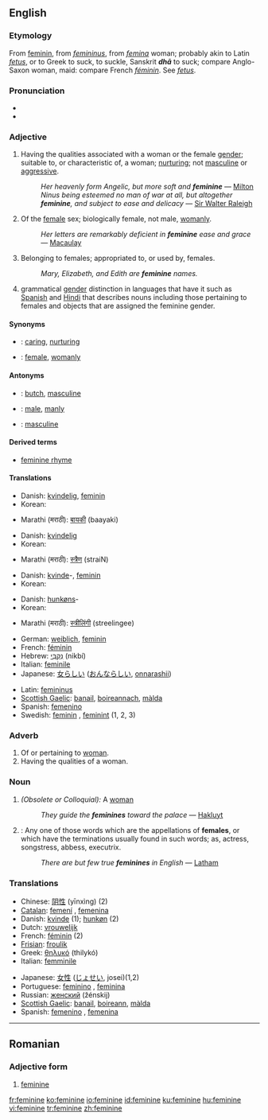 {{see|féminine}}
{{wikipedia|dab=feminine}}
==English==

===Etymology===
From {{OF.}} [[feminin]], from {{L.}} ''[[femininus]]'', from ''[[femina]]'' woman; probably akin to Latin ''[[fetus]]'', or to Greek to suck, to suckle, Sanskrit '''''dhā''''' to suck; compare Anglo-Saxon ''{{IPAchar|[[fǣmme]]}}'' woman, maid: compare French ''[[féminin]]''. See ''[[fetus]]''.

===Pronunciation===
*{{IPA|/ˈfɛmɪnɪn/ ''or'' /ˈfɛmənɪn/}}
*{{audio|en-us-feminine.ogg|Audio (US)}}

===Adjective===
{{en-adj}}

# Having the qualities associated with a woman or the female [[gender]]; suitable to, or characteristic of, a woman; [[nurturing]]; not [[masculine]] or [[aggressive]].
#:''Her heavenly form Angelic, but more soft and '''feminine''''' — [[Milton]]
#:''Ninus being esteemed no man of war at all, but altogether '''feminine''', and subject to ease and delicacy'' — [[Sir Walter Raleigh]]
# Of the [[female]] sex; biologically female, not male, [[womanly]].
#:''Her letters are remarkably deficient in '''feminine''' ease and grace'' — [[Macaulay]]
# Belonging to females; appropriated to, or used by, females.
#:''Mary, Elizabeth, and Edith are '''feminine''' names.''
# {{grammar}} grammatical [[gender]] distinction in languages that have it such as [[Spanish]] and [[Hindi]] that describes nouns including those pertaining to females and objects that are assigned the feminine gender.

====Synonyms====
*{{italbrac|having qualities of female gender}}: [[caring]], [[nurturing]]
*{{italbrac|of the female sex}}: [[female]], [[womanly]]

====Antonyms====
*{{italbrac|having qualities of female gender}}: [[butch]], [[masculine]]
*{{italbrac|of the female sex}}: [[male]], [[manly]]
*{{italbrac|grammar}}: [[masculine]]

====Derived terms====
* [[feminine rhyme]] {{prosody}}

====Translations====
{{trans-top|Having the qualities associated with a woman}}
*Danish: [[kvindelig]], [[feminin]]
*Korean: {{ko-inline|나약한|nayakan}}
{{trans-mid}}
*Marathi (मराठी): [[बायकी]] (baayaki)
{{trans-bottom}}

{{trans-top|Of the female sex}}
*Danish: [[kvindelig]]
*Korean: {{ko-inline|여자다운|yeosadaun}}
{{trans-mid}}
*Marathi (मराठी): [[स्त्रैण]] (straiN)
{{trans-bottom}}

{{trans-top|Belonging to females}}
*Danish: [[kvinde]]-, [[feminin]]
*Korean: {{ko-inline|여성의|yeoseong-ui}}
{{trans-mid}}
{{trans-bottom}}

{{trans-top|grammatical gender distinction}}
*Danish: [[hunkøn]]s-
*Korean: {{ko-inline|여성|yeoseong}}
{{trans-mid}}
*Marathi (मराठी): [[स्त्रीलिंगी]] (streelingee)
{{trans-bottom}}

{{rfc-trans}}
{{top}}
*German: [[weiblich]], [[feminin]]
*French: [[féminin]]
*Hebrew: [[נקבי|נִקְבִּי]] (nikbí) {{m}}
*Italian: [[feminile]]
*Japanese: [[女らしい]] ([[おんならしい]], [[onnarashii]])
{{mid}}
*Latin: [[femininus]]
*[[Scottish Gaelic]]: [[banail]], [[boireannach]], [[màlda]]
*Spanish: [[femenino]]
*Swedish: [[feminin]] {{c}}, [[feminint]] {{n}} (1, 2, 3)
{{bottom}}

===Adverb===
{{en-adv}}

# Of or pertaining to [[woman]].
# Having the qualities of a woman.

===Noun===
{{en-noun}}

# ''(Obsolete or Colloquial):'' A [[woman]]
#:''They guide the '''feminines''' toward the palace'' — [[Hakluyt]]
# {{Grammar}}: Any one of those words which are the appellations of '''females''', or which have the terminations usually found in such words; as, actress, songstress, abbess, executrix.
#:''There are but few true '''feminines''' in English'' — [[Latham]]

===Translations===
{{rfc-trans}}
{{top}}
*Chinese: [[阴性]] (yīnxìng) (2)
*[[Catalan]]: [[femení]] {{m}}, [[femenina]] {{f}}
*Danish: [[kvinde]] {{c}} (1); [[hunkøn]] {{n}} (2)
*Dutch: [[vrouwelijk]]
*French: [[féminin]] {{m}} (2)
*[[Frisian]]: [[froulik]]
*Greek: [[θηλυκό]] (thilykó)
*Italian: [[femminile]]
{{mid}}
*Japanese: [[女性]] ([[じょせい]], josei)(1,2)
*Portuguese: [[feminino]] {{m}}, [[feminina]] {{f}}
*Russian: [[женский]] (žénskij)
*[[Scottish Gaelic]]: [[banail]], [[boireann]], [[màlda]]
*Spanish: [[femenino]] {{m}}, [[femenina]] {{f}}
{{bottom}}

----

==Romanian==

===Adjective form===
{{ro-adjform|fpl|feminin}}

# [[feminine#English|feminine]]

[[fr:feminine]]
[[ko:feminine]]
[[io:feminine]]
[[id:feminine]]
[[ku:feminine]]
[[hu:feminine]]
[[vi:feminine]]
[[tr:feminine]]
[[zh:feminine]]